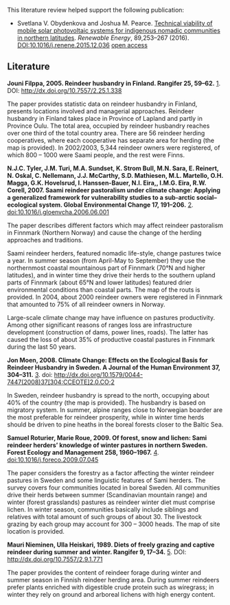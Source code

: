{{MOST}}
{{Lit}}

This literature review helped support the following publication:
* Svetlana V. Obydenkova and Joshua M. Pearce. [http://dx.doi.org/10.1016/j.renene.2015.12.036 Technical viability of mobile solar photovoltaic systems for indigenous nomadic communities in northern latitudes]. ''Renewable Energy'', 89,253–267 (2016). DOI:10.1016/j.renene.2015.12.036 [https://www.academia.edu/19768317/Technical_viability_of_mobile_solar_photovoltaic_systems_for_indigenous_nomadic_communities_in_northern_latitudes open access]

==Literature==

'''Jouni Filppa, 2005. Reindeer husbandry in Finland. Rangifer 25, 59–62.''' [http://septentrio.uit.no/index.php/rangifer/article/view/338]. DOI: http://dx.doi.org/10.7557/2.25.1.338

The paper provides statistic data on reindeer husbandry in Finland, presents locations involved and managerial approaches.
Reindeer husbandry in Finland takes place in Province of Lapland and partly in Province Oulu. The total area, occupied by reindeer husbandry reaches over one third of the total country area.
There are 56 reindeer herding cooperatives, where each cooperative has separate area for herding (the map is provided).
In 2002/2003, 5,344 reindeer owners were registered, of which 800 – 1000 were Saami people, and the rest were Finns.


'''N.J.C. Tyler, J.M. Turi, M.A. Sundset, K. Strom Bull, M.N. Sara, E. Reinert, N. Oskal, C. Nellemann, J.J. McCarthy, S.D. Mathiesen, M.L. Martello, O.H. Magga, G.K. Hovelsrud, I. Hanssen-Bauer, N.I. Eira,, I.M.G. Eira, R.W. Corell, 2007. Saami reindeer pastoralism under climate change: Applying a generalized framework for vulnerability studies to a sub-arctic social–ecological system. Global Environmental Change 17, 191–206.'''  [http://www.sciencedirect.com/science/article/pii/S0959378006000550]. doi:10.1016/j.gloenvcha.2006.06.001

The paper describes different factors which may affect reindeer pastoralism in Finnmark (Northern Norway) and cause the change of the herding approaches and traditions. 

Saami reindeer herders, featured nomadic life-style, change pastures twice a year. In summer season (from April-May to September) they use the northernmost coastal mountainous part of Finnmark (70°N and higher latitudes), and in winter time they drive their herds to the southern upland parts of Finnmark (about 65°N and lower latitudes) featured drier environmental conditions than coastal parts. The map of the routs is provided.
In 2004, about 2000 reindeer owners were registered in Finnmark that amounted to 75% of all reindeer owners in Norway.

Large-scale climate change may have influence on pastures productivity. Among other significant reasons of ranges loss are infrastructure development (construction of dams, power lines, roads). The latter has caused the loss of about 35% of productive coastal pastures in Finnmark during the last 50 years.


'''Jon Moen, 2008. Climate Change: Effects on the Ecological Basis for Reindeer Husbandry in Sweden. A Journal of the Human Environment 37, 304–311.''' [http://www.bioone.org/doi/abs/10.1579/0044-7447%282008%2937%5B304%3ACCEOTE%5D2.0.CO%3B2]. doi: http://dx.doi.org/10.1579/0044-7447(2008)37[304:CCEOTE]2.0.CO;2

In Sweden, reindeer husbandry is spread to the north, occupying about 40% of the country (the map is provided). The husbandry is based on migratory system. In summer, alpine ranges close to Norwegian boarder are the most preferable for reindeer prosperity, while in winter time herds should be driven to pine heaths in the boreal forests closer to the Baltic Sea.


'''Samuel Roturier, Marie Roue, 2009. Of forest, snow and lichen: Sami reindeer herders’ knowledge of winter pastures in northern Sweden. Forest Ecology and Management 258, 1960–1967.''' [http://www.sciencedirect.com/science/article/pii/S0378112709005167]. doi:10.1016/j.foreco.2009.07.045

The paper considers the forestry as a factor affecting the winter reindeer pastures in Sweden and some linguistic features of Sami herders. The survey covers four communities located in boreal Sweden.
All communities drive their herds between summer (Scandinavian mountain range) and winter (forest grasslands) pastures as reindeer winter diet must comprise lichen. In winter season, communities basically include siblings and relatives with total amount of such groups of about 30. The livestock grazing by each group may account for 300 – 3000 heads. The map of site location is provided.


'''Mauri Nieminen, Ulla Heiskari, 1989. Diets of freely grazing and captive reindeer during summer and winter. Rangifer 9, 17–34.''' [http://septentrio.uit.no/index.php/rangifer/article/view/771]. DOI: http://dx.doi.org/10.7557/2.9.1.771

The paper provides the content of reindeer forage during winter and summer season in Finnish reindeer herding area.
During summer reindeers prefer plants enriched with digestible crude protein such as wiregrass; in winter they rely on ground and arboreal lichens with high energy content.